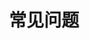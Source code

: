 ---
title: "常见问题"
keywords: [Sealos Cloud, 常见问题, 部署问题, 证书更新, 域名更换, 用户注册, 集群管理, Kubernetes]
description: 探索Sealos Cloud部署和使用中的常见问题解决方案，包括系统配置、证书更新、域名更换等关键操作指南，助您轻松管理Kubernetes集群。
---